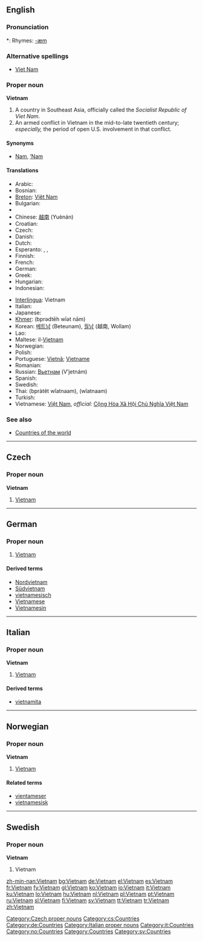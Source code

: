 {{see|Viet Nam|Việt Nam}}
==English==

===Pronunciation===
*: Rhymes: [[Rhymes:English:-æm|-æm]]

===Alternative spellings===
* [[Viet Nam]]

===Proper noun===
'''Vietnam'''

# A country in Southeast Asia, officially called the ''Socialist Republic of Viet Nam''.
# An armed conflict in Vietnam in the mid-to-late twentieth century; ''especially,'' the period of open U.S. involvement in that conflict.

====Synonyms====
* [[Nam]], [['Nam|’Nam]]

====Translations====
{{trans-top|country in Southeast Asia}}
* Arabic: {{t-|ar|فيتنام|m|tr=fitnām|sc=Arab}}
* Bosnian: {{t-|bs|Vijetnam|m}}
* [[Breton]]: [[Viêt Nam]]
* Bulgarian: {{t+|bg|Виетнам|m|tr=Vietnám|sc=Cyrl}}
* {{trreq|Burmese}}
* Chinese: [[越南]] (Yuènán)
* Croatian: {{t-|hr|Vijetnam|m}}
* Czech: {{t-|cs|Vietnam|m}}
* Danish: {{t-|da|Vietnam}}
* Dutch: {{t+|nl|Vietnam}}
* Esperanto: {{t-|eo|Vjetnamio|xs=Esperanto}}, {{t-|eo|Vjet-Namo|xs=Esperanto}}, {{t-|eo|Vjetnamo|xs=Esperanto}}
* Finnish: {{t+|fi|Vietnam}}
* French: {{t+|fr|Viêt Nam}}
* German: {{t+|de|Vietnam}}
* Greek: {{t+|el|Βιετνάμ|n|tr=Vietnám|sc=Grek}}
* Hungarian: {{t+|hu|Vietnam}}
* Indonesian: {{t-|id|Vietnam|xs=Indonesian}}
{{trans-mid}}
* [[Interlingua]]: Vietnam
* Italian: {{t+|it|Vietnam}}
* Japanese: {{t+|ja|ベトナム|tr=Betonamu|sc=Jpan}}
* [[Khmer]]: {{Khmr|[[ប្រទេសវៀតណាម]]}} (bprədtēh wīət nām)
* Korean: [[베트남]] (Beteunam), [[월남]] (越南, Wollam)
* Lao: {{t-|lo|ຫວຽດນາມ|tr=wiat-naam|sc=Laoo|xs=Lao}}
* Maltese: il-[[Vjetnam]]
* Norwegian: {{t-|no|Vietnam}}
* Polish: {{t+|pl|Wietnam|m}}
* Portuguese: {{italbrac|Brazil}} [[Vietnã]]; {{italbrac|Portugal}} [[Vietname]] {{m}}
* Romanian: {{t-|ro|Vietnam|n}}
* Russian: [[Вьетнам]] (V’jetnám) {{m}}
* Spanish: {{t+|es|Vietnam|m}}
* Swedish: {{t+|sv|Vietnam}}
* Thai: {{Thai|[[ประเทศเวียดนาม]]}} (bpràtêt wîatnaam), {{Thai|[[เวียดนาม]]}} (wîatnaam)
* Turkish: {{t+|tr|Vietnam}}
* Vietnamese: [[Việt Nam]], ''official:'' [[w:vi:Việt Nam|Cộng Hòa Xã Hội Chủ Nghĩa Việt Nam]]
{{trans-bottom}}

===See also===
* [[Appendix:Countries of the world|Countries of the world]]

----

==Czech==

===Proper noun===
'''Vietnam''' {{m}}

# [[#English|Vietnam]]

[[Category:Czech proper nouns]]
[[Category:cs:Countries]]

----

==German==
{{wikipedia|lang=de}}

===Proper noun===
{{infl|de|proper noun|g=n}}

# [[#English|Vietnam]]

====Derived terms====
* [[Nordvietnam]]
* [[Südvietnam]]
* [[vietnamesisch]]
* [[Vietnamese]]
* [[Vietnamesin]]

[[Category:de:Countries]]

----

==Italian==
{{wikipedia|lang=it}}

===Proper noun===
'''Vietnam''' {{m}}

# [[#English|Vietnam]]

====Derived terms====
* [[vietnamita]]

[[Category:Italian proper nouns]]
[[Category:it:Countries]]

----

==Norwegian==

===Proper noun===
'''Vietnam'''

# [[#English|Vietnam]]

====Related terms====
* [[vientameser]]
* [[vietnamesisk]]

[[Category:no:Countries]]

----

==Swedish==

===Proper noun===
'''Vietnam'''

# Vietnam

[[Category:Countries]]
[[Category:sv:Countries]]

[[zh-min-nan:Vietnam]]
[[bg:Vietnam]]
[[de:Vietnam]]
[[el:Vietnam]]
[[es:Vietnam]]
[[fr:Vietnam]]
[[fy:Vietnam]]
[[gl:Vietnam]]
[[ko:Vietnam]]
[[io:Vietnam]]
[[it:Vietnam]]
[[ku:Vietnam]]
[[lo:Vietnam]]
[[hu:Vietnam]]
[[nl:Vietnam]]
[[pl:Vietnam]]
[[pt:Vietnam]]
[[ru:Vietnam]]
[[sl:Vietnam]]
[[fi:Vietnam]]
[[sv:Vietnam]]
[[tt:Vietnam]]
[[tr:Vietnam]]
[[zh:Vietnam]]